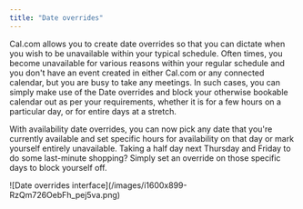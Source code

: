 ```yaml
---
title: "Date overrides"
---
```


Cal.com allows you to create date overrides so that you can dictate when you wish to be unavailable within your typical schedule. Often times, you become unavailable for various reasons within your regular schedule and you don't have an event created in either Cal.com or any connected calendar, but you are busy to take any meetings. In such cases, you can simply make use of the Date overrides and block your otherwise bookable calendar out as per your requirements, whether it is for a few hours on a particular day, or for entire days at a stretch.

With availability date overrides, you can now pick any date that you're currently available and set specific hours for availability on that day or mark yourself entirely unavailable. Taking a half day next Thursday and Friday to do some last-minute shopping? Simply set an override on those specific days to block yourself off.

<Frame>
  ![Date overrides interface](/images/i1600x899-RzQm726OebFh_pej5va.png)
</Frame>
